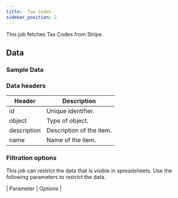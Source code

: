 ```yaml
---
title:  Tax Codes
sidebar_position: 2
---
```


This job fetches Tax Codes from Stripe. 

<AddJob
  template="gsheet_stripe_simple_get_tax_codes" 
/>

## Data

### Sample Data

<Gsheet
  src="https://docs.google.com/spreadsheets/d/1yiCWVI4oGzIPUBR2Emm2YJGfpisbRnxShpuFw1MVqzE/edit#gid=951213340"
/>


### Data headers 

| Header       | Description                |
|--------------|----------------------------|
| id           | Unique identifier.         |
| object       | Type of object.            |
| description  | Description of the item.   |
| name         | Name of the item.          |




### Filtration options 

This job can restrict the data that is visible in spreadsheets. Use the following parameters to restrict the data.

| Parameter | Options |

